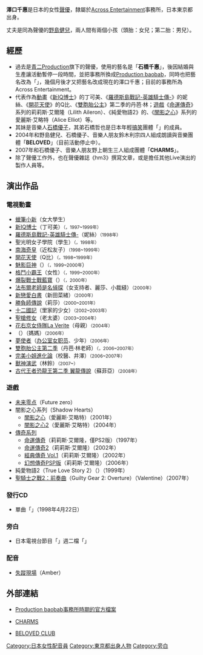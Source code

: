 {{blpunsourced|time=2019-12-04}}
{{noteTA|G1=Anime}}
{{藝人
| 姓名     = 澤口千惠
| 類型     = 配音員
| 圖片     = 
| 圖片尺寸 = 
| 圖片簡介 = 
| 原名     = 野島千惠（舊姓石橋）
| 外文名   = 
| 外文     = 
| 羅馬拼音 = 
| 英文名   = Chie Sawaguchi
| 綽號     = 
| 其他藝名 = 
| 國籍     = {{JPN}}
| 民族     = 
| 籍貫     = 
| 出生日期 = {{bda|1975|5|21}}
| 出生地點 = 
| 逝世日期 = 
| 逝世地點 = 
| 職業     = 聲優
| 語言     = 
| 教育程度 = 
| 宗教信仰 = 
| 配偶     = [[野島健兒|野島健兒]]
| 音樂類型 = 
| 演奏樂器 = 
| 出身地   = [[東京都|東京都]]
| 出道作   = 
| 出道日期 = 
| 代表作   = 妮絲（[[羅德斯島戰記-英雄騎士傳-|羅德斯島戰記-英雄騎士傳-]]）
| 活躍年代 = 
| 唱片公司 = 
| 經紀公司 = [[Across_Entertainment|Across Entertainment]]
| 網站     = 
| 相關團體 = CHARMS
| 獎項     = 
| IMDb    = 
}}

'''澤口千惠'''{{BD|1975年|5月21日|catIdx=Chie Sawaguchi}}是日本的女性[[聲優|聲優]]，隸屬於[[Across_Entertainment|Across Entertainment]]事務所，日本東京都出身。

丈夫是同為聲優的[[野島健兒|野島健兒]]，兩人間有兩個小孩（頭胎：女兒；第二胎：男兒）。

== 經歷 ==
*過去是[[青二Production|青二Production]]旗下的聲優，使用的藝名是「'''石橋千惠'''」，後因結婚與生產讓活動暫停一段時間，並把事務所換成[[Production_baobab|Production baobab]]，同時也把藝名改為「'''{{lang|ja|澤口りえ}}'''」，幾個月後才又把藝名改成現在的澤口千惠；目前的事務所為Across Entertainment。
*代表作為[[動畫|動畫]]《[[IQ博士|新IQ博士]]》的丁可美、《[[羅德斯島戰記-英雄騎士傳-|羅德斯島戰記-英雄騎士傳-]]》的妮絲、《[[開花天使|開花天使]]》的Q比、《[[不可思議星球的雙胞胎公主|雙胞胎公主]]》第二季的丹芭·林；[[遊戲|遊戲]]《[[命運傳奇|命運傳奇]]》系列的莉莉斯·艾爾隆（Lilith Aileron）、《純愛物語2》的{{lang|ja|藤川さつき}}、《[[闇影之心|闇影之心]]》系列的愛麗斯·艾略特（Alice Elliot）等。
*其妹是音樂人[[石橋優子|石橋優子]]，其弟石橋哲也是日本年輕[[搞笑|搞笑]]團體「{{lang|ja|カオポイント}}」的成員。
*2004年和野島健兒、石橋優子、音樂人朋友鈴木利宗四人組成朗讀與音樂團體「'''BELOVED'''」（目前活動停止中）。
*2007年和石橋優子、音樂人朋友野上朝生三人組成團體「'''CHARMS'''」。
*除了聲優工作外，也在聲優雜誌《hm3》撰寫文章，或是擔任其他Live演出的製作人員等。

== 演出作品 ==
=== 電視動畫 ===
*[[蠟筆小新|蠟筆小新]]（女大學生）
*[[怪博士與機器娃娃|新IQ博士]]（丁可美）<span style="font-size:smaller;">（{{lang|ja|Dr.スランプ<2作目>}}，1997~1999年）</span>
*[[羅德斯島戰記-英雄騎士傳-|羅德斯島戰記-英雄騎士傳-]]（妮絲）<span style="font-size:smaller;">（1998年）</span>
*聖光明女子學院（學生）<span style="font-size:smaller;">（{{lang|ja|聖ルミナス女学院}}，1998年）</span>
*[[南海奇皇|南海奇皇]]（近松友子）<span style="font-size:smaller;">（1998~1999年）</span>
*[[開花天使|開花天使]]（Q比）<span style="font-size:smaller;">（{{lang|ja|花さか天使テンテンくん}}，1998~1999年）</span>
*[[魅影巨神|魅影巨神]]（{{lang|ja|ペロ}}）<span style="font-size:smaller;">（{{lang|ja|THE ビッグオー}}，1999~2000年</span>）
*[[格鬥小霸王|格鬥小霸王]]（女性）<span style="font-size:smaller;">（{{lang|ja|ジバクくん}}，1999~2000年）</span>
*[[爆裂戰士戰藍寶|爆裂戰士戰藍寶]]（{{lang|ja|キリ、セン}}）<span style="font-size:smaller;">（{{lang|ja|マシュランボー}}，2000年）</span>
*[[法布爾老師是名偵探|法布爾老師是名偵探]]（女支持者、麗莎、小裁縫）<span style="font-size:smaller;">（2000年）</span>
*[[新戀愛白書|新戀愛白書]]（新田菜緒）<span style="font-size:smaller;">（2000年）</span>
*[[勝負師傳說|勝負師傳說]]（莉莎）<span style="font-size:smaller;">（2000~2001年）</span>
*[[十二國記|十二國記]]（里家的少女）<span style="font-size:smaller;">（2002~2003年）</span>
*[[聖槍修女|聖槍修女]]（老太婆）<span style="font-size:smaller;">（2003~2004年）</span>
*[[花右京女侍隊|花右京女侍隊La Verite]]（母親）<span style="font-size:smaller;">（2004年）</span>
*（{{lang|ja|ぽかぽか森のラスカル}}）（{{lang|ja|リルル}}媽媽）<span style="font-size:smaller;">（2006年）</span>
*[[夢使者|夢使者]]（[[办公室女职员|办公室女职员]]、少年）<span style="font-size:smaller;">（2006年）</span>
*[[不可思議星球的雙胞胎公主|雙胞胎公主第二季]]（丹芭·林老師）<span style="font-size:smaller;">（{{lang|ja|ふしぎ星の☆ふたご姫Gyu!}}，2006~2007年）</span>
*[[完美小姐進化論|完美小姐進化論]]（校醫、井澤）<span style="font-size:smaller;">（2006~2007年）</span>
*[[獸神演武|獸神演武]]（林鈴）<span style="font-size:smaller;">（2007~）</span>
*[[古代王者恐龍王|古代王者恐龍王第二季 翼龍傳說]]（蘇菲亞）<span style="font-size:smaller;">（2008年）</span>

=== 遊戲 ===
*[[未来零点|未来零点]]（Future zero）
*闇影之心系列（Shadow Hearts）
**[[闇影之心|闇影之心]]（愛麗斯·艾略特）（2001年）
**[[闇影之心2|闇影之心2]]（愛麗斯·艾略特）（2004年）
*[[傳奇系列|傳奇系列]]
**[[命運傳奇|命運傳奇]]（莉莉斯·艾爾隆，僅PS2版）（1997年）
**[[命運傳奇2|命運傳奇2]]（莉莉斯·艾爾隆）（2002年）
**[[經典傳奇_Vol.1|經典傳奇 Vol.1]]（莉莉斯·艾爾隆）（2002年）
**[[幻想傳奇|幻想傳奇PSP版]]（莉莉斯·艾爾隆）（2006年）
*純愛物語2（True Love Story 2）（{{lang|ja|藤川さつき}}）（1999年）
*[[聖騎士之戰|聖騎士之戰2：前奏曲]]（Guilty Gear 2: Overture）（Valentine）（2007年）

=== 發行CD ===
*單曲「{{lang|ja|光のすあし}}」（1998年4月22日）

=== 旁白 ===
*日本電視台節目「{{lang|ja|爽快情報バラエティー スッキリ!!}}」週二檔「{{lang|ja|ナニソレ}}」

=== 配音 ===
*[[失蹤現場|失蹤現場]]（Amber）

== 外部連結 ==
*{{Ja icon}}[https://web.archive.org/web/20071006001106/http://pro-baobab.jp/ladies/sawaguchi_r/ Production baobab事務所時期的官方檔案]
*{{Ja icon}}[http://chie-sawaguchi.com/ CHARMS] {{Wayback|url=http://chie-sawaguchi.com/ |date=20201101023627 }}
*{{Ja icon}}[https://web.archive.org/web/20080314005611/http://www.kotokana.com/ BELOVED CLUB]

{{Authority control}}
{{DEFAULTSORT:Sawaguchi Chie}}

[[Category:日本女性配音員|Category:日本女性配音員]]
[[Category:東京都出身人物|Category:東京都出身人物]]
[[Category:旁白|Category:旁白]]